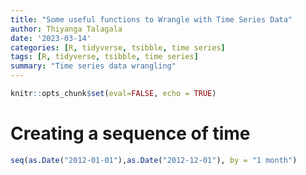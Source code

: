 ```yaml
---
title: "Some useful functions to Wrangle with Time Series Data"
author: Thiyanga Talagala
date: '2023-03-14'
categories: [R, tidyverse, tsibble, time series]
tags: [R, tidyverse, tsibble, time series]
summary: "Time series data wrangling"
---
```


```r
knitr::opts_chunk$set(eval=FALSE, echo = TRUE)
```

# Creating a sequence of time

```r
seq(as.Date("2012-01-01"),as.Date("2012-12-01"), by = "1 month")
```